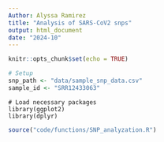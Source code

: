 ```yaml
---
Author: Alyssa Ramirez
title: "Analysis of SARS-CoV2 snps"
output: html_document
date: "2024-10"
---
```


```r
knitr::opts_chunk$set(echo = TRUE)
```



```r
# Setup
snp_path <- "data/sample_snp_data.csv"
sample_id <- "SRR12433063"
```

```nesessary
# Load necessary packages
library(ggplot2)
library(dplyr)
```

```r
source("code/functions/SNP_analyzation.R")
```
